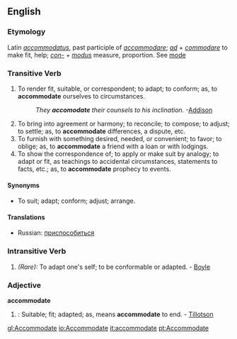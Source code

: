 ==English==

===Etymology===
Latin ''[[accommodatus]]'', past participle of ''[[accommodare]]''; ''[[ad]]'' + ''[[commodare]]'' to make fit, help; ''[[con-]]'' + ''[[modus]]'' measure, proportion. See [[mode]]

===Transitive Verb===
{{en-infl-reg-other-e|accommodat|e}}

# To render fit, suitable, or correspondent; to adapt; to conform; as, to '''accommodate''' ourselves to circumstances.
#:''They '''accomodate''' their counsels to his inclination.''  -[[Addison]]
# To bring into agreement or harmony; to reconcile; to compose; to adjust; to settle; as, to '''accommodate''' differences, a dispute, etc.
# To furnish with something desired, needed, or convenient; to favor; to oblige; as, to '''accommodate''' a friend with a loan or with lodgings.
# To show the correspondence of; to apply or make suit by analogy; to adapt or fit, as teachings to accidental circumstances, statements to facts, etc.; as, to '''accommodate''' prophecy to events.

====Synonyms====
*To suit; adapt; conform; adjust; arrange.

====Translations====

*Russian: [[приспособиться]]

===Intransitive Verb===
{{en-infl-reg-other-e|accommodat|e}}

# ''(Rare):'' To adapt one's self; to be conformable or adapted.  - [[Boyle]]

===Adjective===
'''accommodate'''

# {{archaic}}: Suitable; fit; adapted; as, means '''accommodate''' to end.  - [[Tillotson]]

{{webster}}

[[gl:Accommodate]]
[[io:Accommodate]]
[[it:accommodate]]
[[pt:Accommodate]]